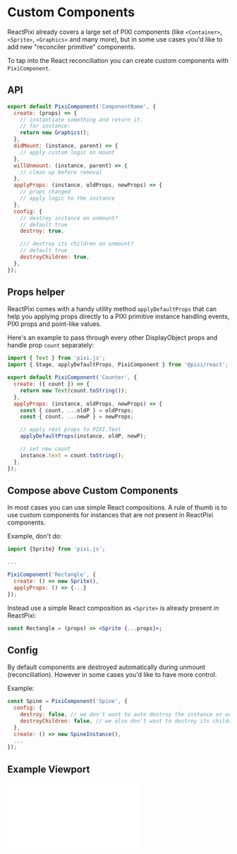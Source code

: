 # Custom Components

ReactPixi already covers a large set of PIXI components (like `<Container>`, `<Sprite>`, `<Graphics>` and many more), but in some use cases you'd like to add new "reconciler primitive" components.

To tap into the React reconciliation you can create custom components with `PixiComponent`.

## API

```jsx
export default PixiComponent('ComponentName', {
  create: (props) => {
    // instantiate something and return it.
    // for instance:
    return new Graphics();
  },
  didMount: (instance, parent) => {
    // apply custom logic on mount
  },
  willUnmount: (instance, parent) => {
    // clean up before removal
  },
  applyProps: (instance, oldProps, newProps) => {
    // props changed
    // apply logic to the instance
  },
  config: {
    // destroy instance on unmount?
    // default true
    destroy: true,

    /// destroy its children on unmount?
    // default true
    destroyChildren: true,
  },
});
```

## Props helper

ReactPixi comes with a handy utility method `applyDefaultProps` that can help you applying props directly to a PIXI
primitive instance handling events, PIXI props and point-like values.

Here's an example to pass through every other DisplayObject props and handle prop `count` separately:

```jsx
import { Text } from 'pixi.js';
import { Stage, applyDefaultProps, PixiComponent } from '@pixi/react';

export default PixiComponent('Counter', {
  create: ({ count }) => {
    return new Text(count.toString());
  },
  applyProps: (instance, oldProps, newProps) => {
    const { count, ...oldP } = oldProps;
    const { count, ...newP } = newProps;

    // apply rest props to PIXI.Text
    applyDefaultProps(instance, oldP, newP);

    // set new count
    instance.text = count.toString();
  },
});
```

## Compose above Custom Components

In most cases you can use simple React compositions. A rule of thumb is to use custom components for instances that are not present in ReactPixi components.

Example, don't do:

```jsx
import {Sprite} from 'pixi.js';

...

PixiComponent('Rectangle', {
  create: () => new Sprite(),
  applyProps: () => {...}
});
```

Instead use a simple React composition as `<Sprite>` is already present in ReactPixi:

```jsx
const Rectangle = (props) => <Sprite {...props}>;
```

## Config

By default components are destroyed automatically during unmount (reconciliation).
However in some cases you'd like to have more control.

Example:

```jsx
const Spine = PixiComponent('Spine', {
  config: {
    destroy: false, // we don't want to auto destroy the instance on unmount
    destroyChildren: false, // we also don't want to destroy its children on unmount
  },
  create: () => new SpineInstance(),
  ...
});
```

## Example Viewport

<iframe
  height={650}
  scrolling="no"
  title="Rope"
  src="//codepen.io/inlet/embed/yLVmPWv/?height=500&theme-id=33987&default-tab=result&embed-version=2"
  frameBorder="no"
  allowFullScreen={true}
  style={{ width: '100%' }}
/>

## Example Particle Emitter

<iframe
  height={650}
  scrolling="no"
  title="Rope"
  src="//codepen.io/inlet/embed/feddc8fa71e3b5afc6c3e4eda9cc83df/?height=500&theme-id=33987&default-tab=result&embed-version=2"
  frameBorder="no"
  allowFullScreen={true}
  style={{ width: '100%' }}
/>
